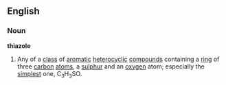 ==English==
===Noun===
'''thiazole'''
#{{chemistry}} Any of a [[class]] of [[aromatic]] [[heterocyclic]] [[compound]]s containing a [[ring]] of three [[carbon]] [[atom]]s, a [[sulphur]] and an [[oxygen]] atom; especially the [[simplest]] one, C<sub>3</sub>H<sub>3</sub>SO.